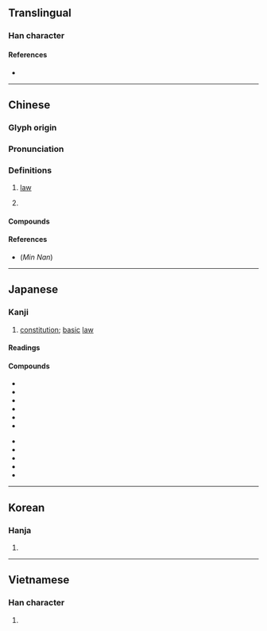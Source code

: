 {{also|宪}}
{{character info/new}}
{{character info|0x2F8AC}}
==Translingual==

===Han character===
{{Han char|rn=61|rad=心|as=12|sn=16|four=30336|canj=JQMP|ids=⿱𡩜心}}

====References====
* {{Han ref|kx=0404.110|dkj=11269|dj=0744.170|hdz=42351.090|uh=61B2|ud=25010|bh=BECB|bd=48843}}

----

==Chinese==
{{zh-forms|s=宪}}

===Glyph origin===
{{Han etym}}

===Pronunciation===
{{zh-pron
|m=xiàn
|m-s=
|c=hin3
|c-t=
|g=
|h=pfs=hién;gd=hian3
|j=
|mb=hṳ̿ing
|md=hièng
|mn=hiàn
|mn-t=hiang3
|w=2xi
|x=
|mc=y
|oc=y
|ma=|ma2=
|cat=n
}}

===Definitions===
{{zh-hanzi}}

# {{lb|zh|literary}} [[law]]
# {{zh-short|憲法|[[constitution]]}}

====Compounds====
{{zh-der|合憲|憲一|憲三|憲人|憲伸|憲兵|憲司|憲子|憲政|柱憲|立憲|違憲}}

====References====
* (''Min Nan'') {{thcwd|11672}}

----

==Japanese==

===Kanji===
{{ja-kanji|grade=6|rs=心12}}

# [[constitution]]; [[basic]] [[law]]

====Readings====
{{ja-readings
|goon=こん
|kanon=けん
|kun=のり-, おきて
}}

====Compounds====
{{der-top|Compounds}}
* {{ja-r|違%憲|い%けん}}
* {{ja-r|改%憲|かい%けん}}
* {{ja-r|家%憲|か%けん}}
* {{ja-r|官%憲|かん%けん}}
* {{ja-r|憲%法|けん%ぽう}}
* {{ja-r|憲%兵|けん%ぺい}}
{{der-mid}}
* {{ja-r|国%憲|こっ%けん}}
* {{ja-r|合%憲|ごう%けん}}
* {{ja-r|護%憲|ご%けん}}
* {{ja-r|朝%憲|ちょう%けん}}
* {{ja-r|立%憲|りっ%けん}}
{{der-bottom}}

----

==Korean==

===Hanja===
{{ko-hanja|법|헌}}

# {{hanja form of|법|[[law]]}}

----

==Vietnamese==

===Han character===
{{vi-hantu|[[hiến]]|rs=心12}}

# {{rfdef|vi|sort=心12}}